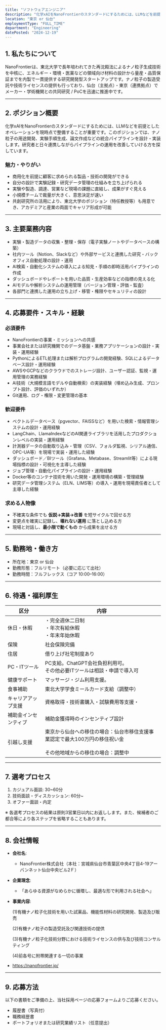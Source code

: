 ```yaml
---
title: "ソフトウェアエンジニア"
description: "化学xAIをNanoFrontierのスタンダードにするためには、LLMなどを前提としたオペレーションを現時点で整備することが重要です。このポジションでは、ナノ粒子の用途開発、実験手順生成、論文作成などの統合パイプラインを設計・実装します。"
location: "東京 or 仙台"
employmentType: "FULL_TIME"
department: "Engineering"
datePosted: "2024-12-19"
---
```


## 1. 私たちについて

NanoFrontierは、東北大学で長年培われてきた再沈殿法によるナノ粒子生成技術を中核に、エネルギー・環境・医薬などの領域向け材料の設計から量産・品質保証までを内製で一貫提供する研究開発型スタートアップです。ナノ粒子の製造受託や技術ライセンスの提供も行っており、仙台（主拠点）・東京（連携拠点）でメーカー・学術機関との共同研究 / PoCを迅速に推進中です。

---

## 2. ポジション概要

化学xAIをNanoFrontierのスタンダードにするためには、LLMなどを前提としたオペレーションを現時点で整備することが重要です。このポジションでは、ナノ粒子の用途開発、実験手順生成、論文作成などの統合パイプラインを設計・実装します。研究者と日々連携しながらパイプラインの運用を改善していける方を探しています。

### 魅力・やりがい

- 商用化を前提に顧客に求められる製品・技術の開発ができる
- 自分の設計で実験記録・研究データ管理の仕組みを立ち上げられる
- 実験や製造、調達、営業など現場の課題に直結し、成果がすぐ見える
- 小規模チームで裁量が大きく、意思決定が速い
- 共創研究所の活用により、東北大学のポジション（特任教授等）も用意でき、アカデミアと産業の両面でキャリア形成が可能

---

## 3. 主要業務内容

- 実験・製造データの収集・整理・保存（電子実験ノートやデータベースの構築）
- 社内ツール（Notion、Slackなど）や外部サービスと連携した研究・バックオフィス自動処理の設計・運用
- AI検索・自動化システムの導入による知見・手順の即時活用パイプラインの作成
- ダッシュボードやレポートを用いた品質・生産効率などの指標の見える化
- AIモデルや解析システムの運用管理（バージョン管理・評価・監査）
- 各部門と連携した運用の立ち上げ・移管・権限やセキュリティの設計

---

## 4. 応募要件・スキル・経験

### 必須要件

- NanoFrontierの事業・ミッションへの共感
- 事業会社または研究機関でのデータ基盤・業務アプリケーションの設計・実装・運用経験
- PythonによるETL処理または解析プログラムの開発経験、SQLによるデータベース設計・運用経験
- AWSやGCPなどのクラウドでのストレージ設計、ユーザー認証、監視・運用管理の実務経験
- AI技術（大規模言語モデルや自動検索）の実装経験（埋め込み生成、プロンプト設計、評価のいずれか）
- Git運用、ログ・権限・変更管理の基本

### 歓迎要件

- ベクトルデータベース（pgvector、FAISSなど）を用いた検索・情報管理システムの設計・運用経験
- LangChain、LlamaIndexなどのAI関連ライブラリを活用したプロダクションレベルの実装・運用経験
- 計測器データの自動取り込み・管理（CSV、フォルダ監視、シリアル通信、OPC-UA等）を現場で実装・運用した経験
- ダッシュボード／BIツール（Grafana、Metabase、Streamlit等）による現場指標の設計・可視化を主導した経験
- ジョブ管理・自動化パイプラインの設計・運用経験
- Docker等のコンテナ技術を用いた開発・運用環境の構築・管理経験
- 研究データ管理システム（ELN、LIMS等）の導入・運用を現場責任者として主導した経験

### 求める人物像

- 不確実な条件でも **仮説→実装→改善** を短サイクルで回せる方
- 変更点を確実に記録し、**壊れない運用** に落とし込める方
- 現場と対話し、**最小限で動くもの** から成果を出せる方

---

## 5. 勤務地・働き方

- 所在地：東京 or 仙台
- 勤務形態：フルリモート（必要に応じて出社）
- 勤務時間：フルフレックス（コア 10:00–16:00）

---

## 6. 待遇・福利厚生

| 区分 | 内容 |
| --- | --- |
| 休日・休暇 | ・完全週休二日制<br/>・年次有給休暇<br/>・年末年始休暇 |
| 保険 | 社会保険完備 |
| 住居 | 借り上げ社宅制度あり |
| PC・ITツール | PC支給。ChatGPT会社負担利用可。<br/>その他必要ITツールは相談・申請で導入可 |
| 健康サポート | マッサージ・ジム利用支援。 |
| 食事補助 | 東北大学学食ミールカード支給（調整中） |
| キャリアアップ支援 | 資格取得・技術書購入・試験費用等支援・ |
| 補助金インセンティブ | 補助金獲得時のインセンティブ設計 |
| 引越し支援 | 東京から仙台への移住の場合：仙台市移住支援事業認定で最大100万円の移住祝い金<br/><br/>その他地域からの移住の場合：調整中 |

---

## 7. 選考プロセス

1. カジュアル面談: 30~60分
2. 技術面談・ディスカッション: 60分~
3. オファー面談・内定

※ 各選考プロセスの結果は原則3営業日以内にお返しします。また、候補者のご都合等により各ステップを省略することもあります。

---

## 8. 会社情報

- **会社名**:
    - NanoFrontier株式会社（本社：宮城県仙台市青葉区中央4丁目4-19アーバンネット仙台中央ビル2Ｆ）
- **企業理念**:
    - 「あらゆる資源がなめらかに循環し、最適な形で利用される社会へ」
- **事業内容**:
    
    (1)有機ナノ粒子化技術を用いた試薬品、機能性材料の研究開発、製造及び販売
    
    (2)有機ナノ粒子の製造受託及び関連技術の提供
    
    (3)有機ナノ粒子化技術分野における技術ライセンスの供与及び技術コンサルティング
    
    (4)前各号に附帯関連する一切の事業
    
- https://nanofrontier.jp/

---

## 9. 応募方法

以下の書類をご準備の上、当社採用ページの応募フォームよりご応募ください。

- 履歴書（写真付）
- 職務経歴書
- ポートフォリオまたは研究業績リスト（任意提出）


